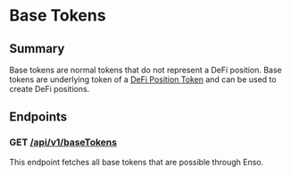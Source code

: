 # Base Tokens

## Summary

Base tokens are normal tokens that do not represent a DeFi position.  Base tokens are underlying token of a [DeFi Position Token](./defi-tokens.mdx) and can be used to create DeFi positions.

## Endpoints

### GET [/api/v1/baseTokens](todo)
This endpoint fetches all base tokens that are possible through Enso.